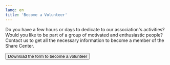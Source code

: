 ```yaml
---
lang: en
title: 'Become a Volunteer'
---
```


Do you have a few hours or days to dedicate to our association's activities? Would you like to be part of a group of
motivated and enthusiastic people? Contact us to get all the necessary information to become a member of the Share
Center.

<div class="text-center mt-4">
	<a target="_blank" href="/volunteer-form.pdf">
		<button
			formtarget="_blank"
			class="relative inline-flex items-center justify-center p-0.5 mb-2 mr-2 overflow-hidden text-sm font-medium text-gray-900 rounded-lg group bg-gradient-to-br from-purple-500 to-pink-500 group-hover:from-purple-500 group-hover:to-pink-500 hover:text-white dark:text-white focus:ring-4 focus:outline-none focus:ring-purple-200 dark:focus:ring-purple-800"
		>
			<span class="relative px-5 py-2.5 transition-all ease-in duration-75 bg-white dark:bg-gray-900 rounded-md group-hover:bg-opacity-0">
				Download the form to become a volunteer
			</span>
		</button>
	</a>
</div>
